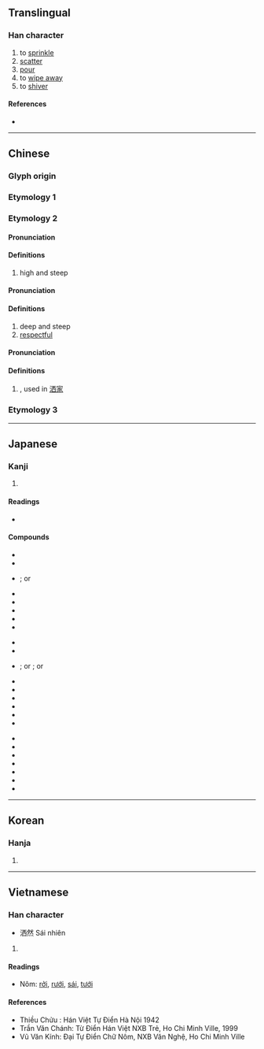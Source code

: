 {{character info/new}}
{{also|灑}}
==Translingual==

===Han character===
{{Han char|rn=85|rad=水|as=06|sn=9|four=31160|canj=EMCW,XEMCW|ids=⿰氵西}}

# to [[sprinkle]]
# [[scatter]]
# [[pour]]
# to [[wipe away]]
# to [[shiver]]

====References====
* {{Han ref|kx=0620.050|dkj=17374|dj=1015.090|hdz=31603.050|uh=6D12|ud=27922|bh=CF73|bd=53107}}

----

==Chinese==

===Glyph origin===
{{Han etyl}}
{{Han compound|水|西|c1=s|c2=p|ls=psc|t1=water}}

===Etymology 1===
{{zh-see|灑}}
===Etymology 2===
====Pronunciation====
{{zh-pron
|m=cuǐ
|cat=a
}}
====Definitions====
{{zh-hanzi}}
#high and steep
====Pronunciation====
{{zh-pron
|m=xiǎn
|cat=v
}}
====Definitions====
{{zh-hanzi}}
#deep and steep
#[[respectful]]

====Pronunciation====
{{zh-pron
|m=sǎ
|cat=v
}}
====Definitions====
{{zh-hanzi}}
#{{zh-altform|灑}}, used in [[洒家]]
===Etymology 3===
{{zh-see|洗}}
----

==Japanese==

===Kanji===
{{ja-kanji|grade=|rs=水06}}

# {{defn|lang=ja|sort=水06}}

====Readings====
* {{ja-readings|goon=[[さい]] (sai), [[しゃ]] (sha), [[せ]] (se)|kanon=[[さ]] (sa), [[さい]] (sai), [[せい]] (sei)|on=[[せん]] (sen)|kun=[[あらう]] (arau), [[そそぐ]] (sosogu)}}

====Compounds====
{{der-top|Compounds with 洒}}
{{top3}}
* {{ja-r|揮洒|きしゃ}}
* {{ja-r|軽妙洒脱|けいみょうしゃだつ}}
* {{ja-r|洒掃|さいそう}}; or {{ja-r|洒掃|しゃそう}}
* {{ja-r|洒洒|しゃしゃ}}
* {{ja-r|洒洒落落|しゃしゃらくらく}}
* {{ja-r|洒水|しゃすい}}
* {{ja-r|洒然|しゃぜん}}
* {{ja-r|洒脱|しゃだつ}}
{{mid3}}
* {{ja-r|洒竹|しゃちく}}
* {{ja-r|洒堂|しゃどう}}
* {{ja-r|洒落|しゃれ}}; or {{ja-r|洒落|しゃらく}}; or {{ja-r|洒落|しゃら}}
* {{ja-r|洒落臭い|しゃらくさい}}
* {{ja-r|洒落声|しゃらごえ}}
* {{ja-r|洒落女|しゃれおんな}}
* {{ja-r|洒落込む|しゃれこむ}}
* {{ja-r|洒落っ気|しゃれっけ}}
* {{ja-r|洒落風|しゃれふう}}
{{mid3}}
* {{ja-r|洒落本|しゃれぼん}}
* {{ja-r|洒落者|しゃれもの}}
* {{ja-r|瀟洒|しょうしゃ}}
* {{ja-r|清洒|せいしゃ}}
* {{ja-r|掃洒|そうさい}}
* {{ja-r|駄洒落|だじゃれ}}
* {{ja-r|悪洒落|わるじゃれ}}
{{bottom}}
{{der-bottom}}

----

==Korean==

===Hanja===
{{ko-hanja|hangeul=세|eumhun=|rv=se|mr=se|y=sey}}

# {{defn|lang=ko|sort=水06}}

----

==Vietnamese==

===Han character===
{{vi-hantu|[[sái]], [[tẩy]], [[thối]], [[rải]], [[rảy]], [[rưới]], [[tưới]], [[rẩy]], [[vẩy]]|rs=水06}}
* 洒然 Sái nhiên

# {{defn|lang=vi|sort=水06}}

====Readings====
* Nôm: [[rởi]], [[rưới]], [[sái]], [[tưới]]

====References====
* Thiều Chửu : Hán Việt Tự Điển Hà Nội 1942
* Trần Văn Chánh: Từ Điển Hán Việt NXB Trẻ, Ho Chi Minh Ville, 1999
* Vũ Văn Kính: Đại Tự Điển Chữ Nôm, NXB Văn Nghệ, Ho Chi Minh Ville